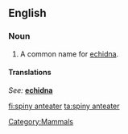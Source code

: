 ==English==

===Noun===
{{en-noun|sg=[[spiny]] [[anteater]]}}

# {{zoology}} A common name for [[echidna]].

====Translations====
{{trans-top|common name for echidna}}
''See: '' '''[[echidna]]'''
{{trans-bottom}}

[[Category:Mammals]]

[[fi:spiny anteater]]
[[ta:spiny anteater]]